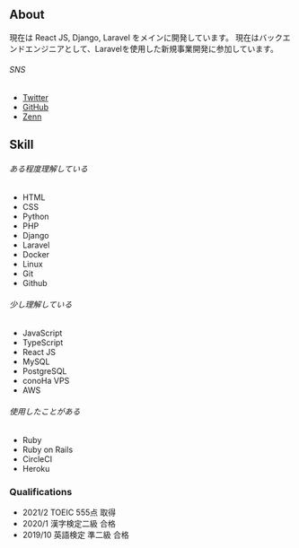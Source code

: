 ## About

現在は React JS, Django, Laravel をメインに開発しています。
現在はバックエンドエンジニアとして、Laravelを使用した新規事業開発に参加しています。


###### SNS
* [Twitter](https://twitter.com/haruu_iq)
* [GitHub](https://github.com/haruu8)
* [Zenn](https://zenn.dev/haruu_iq)

## Skill

###### ある程度理解している

* HTML
* CSS
* Python
* PHP
* Django
* Laravel
* Docker
* Linux
* Git
* Github


###### 少し理解している

* JavaScript
* TypeScript
* React JS
* MySQL
* PostgreSQL
* conoHa VPS
* AWS


###### 使用したことがある

* Ruby
* Ruby on Rails
* CircleCI
* Heroku


### Qualifications

* 2021/2 TOEIC 555点 取得
* 2020/1 漢字検定二級 合格
* 2019/10 英語検定 準二級 合格
